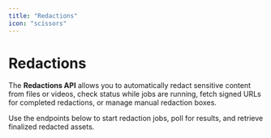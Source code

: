 ```yaml
---
title: "Redactions"
icon: "scissors"
---
```


# Redactions

The **Redactions API** allows you to automatically redact sensitive content from files or videos, 
check status while jobs are running, fetch signed URLs for completed redactions, 
or manage manual redaction boxes.

Use the endpoints below to start redaction jobs, poll for results, 
and retrieve finalized redacted assets.